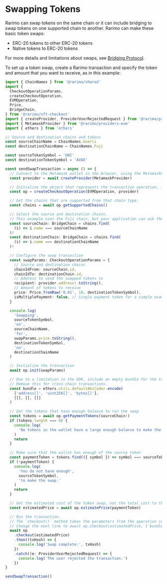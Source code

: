 ---
---

# Swapping Tokens

Rarimo can swap tokens on the same chain or it can include bridging to swap tokens on one supported chain to another.
Rarimo can make these basic token swaps:

- ERC-20 tokens to other ERC-20 tokens
- Native tokens to ERC-20 tokens

For more details and limitations about swaps, see [Bridging Protocol](/products/bridging-protocol/overview).

To set up a token swap, create a Rarimo transaction and specify the token and amount that you want to receive, as in this example:

```ts
import { ChainNames } from '@rarimo/shared'
import {
  CheckoutOperationParams,
  createCheckoutOperation,
  EVMOperation,
  Price,
  BridgeChain,
} from '@rarimo/nft-checkout'
import { createProvider, ProviderUserRejectedRequest } from '@rarimo/provider'
import { MetamaskProvider } from '@rarimo/providers-evm'
import { ethers } from 'ethers'

// Source and destination chains and tokens
const sourceChainName = ChainNames.Goerli
const destinationChainName = ChainNames.Fuji

const sourceTokenSymbol = 'UNI'
const destinationTokenSymbol = 'AVAX'

const sendSwapTransaction = async () => {
  // Connect to the Metamask wallet in the browser, using the MetamaskProvider interface to limit bundle size.
  const provider = await createProvider(MetamaskProvider)

  // Initialize the object that represents the transaction operation, in this case on EVM.
  const op = createCheckoutOperation(EVMOperation, provider)

  // Get the chains that are supported from that chain type.
  const chains = await op.getSupportedChains()

  // Select the source and destination chains.
  // This example uses the Fuji chain, but your application can ask the user which chain to use.
  const sourceChain: BridgeChain = chains.find(
    (i) => i.name === sourceChainName
  )!
  const destinationChain: BridgeChain = chains.find(
    (i) => i.name === destinationChainName
  )!

  // Configure the swap transaction
  const swapParams: CheckoutOperationParams = {
    // Source and destination chains
    chainIdFrom: sourceChain.id,
    chainIdTo: destinationChain.id,
    // Address to send the swapped tokens to
    recipient: provider.address!.toString(),
    // Amount of tokens to receive
    price: Price.fromRaw('0.01', 18, destinationTokenSymbol),
    isMultiplePayment: false, // Single payment token for a simple example
  }

  console.log(
    'Swapping',
    sourceTokenSymbol,
    'on',
    sourceChainName,
    'for',
    swapParams.price.toString(),
    destinationTokenSymbol,
    'on',
    destinationChainName
  )

  // Initialize the transaction
  await op.init(swapParams)

  // Due to a limitation in the SDK, include an empty bundle for the transaction to work when the transactions are on the same chain/
  // Remove this for cross-chain transactions.
  const bundle = ethers.utils.defaultAbiCoder.encode(
    ['address[]', 'uint256[]', 'bytes[]'],
    [[], [], []]
  )

  // Get the tokens that have enough balance to run the swap
  const tokens = await op.getPaymentTokens(sourceChain!)
  if (tokens.length === 0) {
    console.log(
      'No tokens in the wallet have a large enough balance to make the swap.'
    )
    return
  }

  // Make sure that the wallet has enough of the source token
  const paymentToken = tokens.find(({ symbol }) => symbol === sourceTokenSymbol)
  if (!paymentToken) {
    console.log(
      'You do not have enough',
      sourceTokenSymbol,
      'to make the swap.'
    )
    return
  }

  // Get the estimated cost of the token swap, not the total cost to the user
  const estimatedPrice = await op.estimatePrice(paymentToken)

  // Run the transaction.
  // The `checkout()` method takes the parameters from the operation instance, gets approval from the user's wallet, and calls the Rarimo contract to handle the transaction.
  // Change the next line to await op.checkout(estimatedPrice, { bundle }) if the source and destination chains are the same:
  await op
    .checkout(estimatedPrice)
    .then((txHash) => {
      console.log('Swap complete:', txHash)
    })
    .catch((e: ProviderUserRejectedRequest) => {
      console.log('The user rejected the transaction.')
    })
}

sendSwapTransaction()
```
